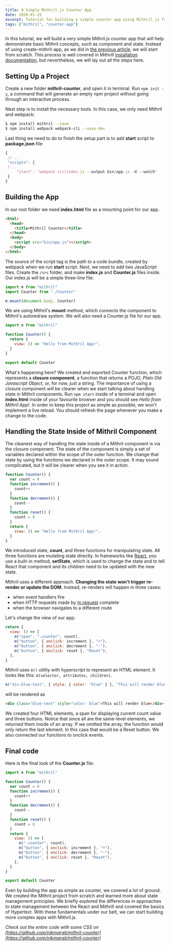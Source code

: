 ---
title: A Simple Mithril.js Counter App
date: 2020-01-25
excerpt: Tutorial for building a simple counter app using Mithril.js framework.
tags: ["mithril", "counter-app"]
---

In this tutorial, we will build a very simple Mithril.js counter app that will help demonstrate basic Mithril concepts, such as component and state. Instead of using create-mithril-app, as we did in [the previous article](https://nikolamargit.dev/how-to-setup-mithril-js-project/), we will start from scratch. This process is well covered in Mithrill [installation documentation](https://mithril.js.org/#getting-started), but nevertheless, we will lay out all the steps here.

## Setting Up a Project

Create a new folder **mithril-counter**, and open it in terminal. Run `npm init -y`, a command that will generate an empty npm project without going through an interactive process.

Next step is to install the necessary tools. In this case, we only need Mithril and webpack:

```bash
$ npm install mithril --save
$ npm install webpack webpack-cli --save-dev
```

Last thing we need to do to finish the setup part is to add **start** script to **package.json** file:

```javascript
{
 // ...
 "scripts": {
 /...
     "start": "webpack src/index.js --output bin/app.js -d --watch"
 }
}
```

## Building the App

In our root folder we need **index.html** file as a mounting point for our app.

```html
<html>
  <head>
    <title>Mithril Counter</title>
  </head>
  <body>
    <script src="bin/app.js"></script>
  </body>
</html>
```

The source of the script tag is the path to a code bundle, created by webpack when we run **start** script.
Next, we need to add two JavaScript files. Create the `/src` folder, and make **index.js** and **Counter.js** files inside. Our index.js will be a simple three-line file:

```javascript
import m from "mithril"
import Counter from "./Counter"

m.mount(document.body, Counter)
```

We are using Mithril's **mount** method, which connects the component to Mithril's autoredraw system. We will also need a Counter.js file for our app.

```javascript
import m from "mithril"

function Counter() {
  return {
    view: () => "Hello from Mithril App!",
  }
}

export default Counter
```

What's happening here? We created and exported Counter function, which represents a **closure component**, a function that returns a POJO, _Plain Old Javascript Object_, or, for now, just a string. The importance of using a closure component will be clearer when we start talking about handling state in Mithril components. Run `npm start` inside of a terminal and open **index.html** inside of your favourite browser and you should see _Hello from Mithril App!_. In order to keep this project as simple as possible, we won't implement a live reload. You should refresh the page whenever you make a change to the code.

## Handling the State Inside of Mithril Component

The cleanest way of handling the state inside of a Mithril component is via the closure component. The state of the component is simply a set of variables declared within the scope of the outer function. We change that state by using the functions we declared in the outer scope. It may sound complicated, but it will be clearer when you see it in action.

```javascript
function Counter() {
  var count = 0
  function increment() {
    count++
  }
  function decrement() {
    count--
  }
  function reset() {
    count = 0
  }
  return {
    view: () => "Hello from Mithril App!",
  }
}
```

We introduced state, **count**, and three functions for manipulating state. All three functions are mutating state directly. In frameworks like [React](https://reactjs.org/docs/state-and-lifecycle.html), you use a built-in method, **setState**, which is used to change the state and to tell React that component and its children need to be updated with the new state.

Mithril uses a different approach. **Changing the state won't trigger re-render or update the DOM.** Instead, re-renders will happen in three cases:

- when event handlers fire
- when HTTP requests made by [m.request](https://mithril.js.org/request.html) complete
- when the browser navigates to a different route

Let's change the view of our app:

```javascript
return {
  view: () => [
    m("span", ".counter", count),
    m("button", { onclick: increment }, "+"),
    m("button", { onclick: decrement }, "-"),
    m("button", { onclick: reset }, "Reset"),
  ],
}
```

Mithril uses `m()` utility with hyperscript to represent an HTML element. It looks like this: `m(selector, attributes, children)`.

```javascript
m("div.blue-text", { style: { color: "blue" } }, "This will render blue")
```

will be rendered as

```html
<div class="blue-text" style="color: blue">This will render blue</div>
```

We created four HTML elements, a span for displaying current count value and three buttons. Notice that since all are the same-level elements, we returned them inside of an array. If we omitted the array, the function would only return the last element. In this case that would be a Reset button. We also connected our functions to onclick events.

## Final code

Here is the final look of the **Counter.js** file:

```javascript
import m from "mithril"

function Counter() {
  var count = 0
  function increment() {
    count++
  }
  function decrement() {
    count--
  }
  function reset() {
    count = 0
  }
  return {
    view: () => [
      m(".counter", count),
      m("button", { onclick: increment }, "+"),
      m("button", { onclick: decrement }, "-"),
      m("button", { onclick: reset }, "Reset"),
    ],
  }
}

export default Counter
```

Even by building the app as simple as counter, we covered a lot of ground. We created the Mithril project from scratch and learned more about state management principles. We briefly explored the differences in approaches to state management between the React and Mithrill and covered the basics of Hypertext. With these fundamentals under our belt, we can start building more complex apps with Mithril.js.

_Check out the entire code with some CSS on [https://github.com/nikmargit/mithril-counter](https://github.com/nikmargit/mithril-counter)_
